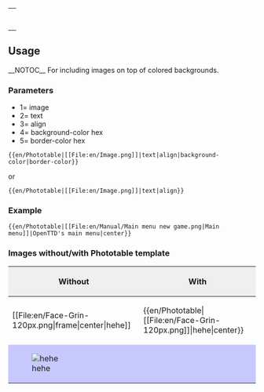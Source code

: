 {| width="5px" align={{{3}}} style="border:solid 1px #{{{5|c7c8fe}}}; background-color:#{{{4|F8F8FF}}};" cellpadding="0px" cellspacing="3px"
|style="border:1px solid #{{{5|c7c8fe}}};" | {{{1}}}
|-
|padding="0px" | <p style="font-size: 85%">{{{2}}}</p>
|}
<noinclude>
==Usage==
__NOTOC__
For including images on top of colored backgrounds.

===Parameters===
*1= image
*2= text
*3= align
*4= background-color hex
*5= border-color hex
<pre>
{{en/Phototable|[[File:en/Image.png]]|text|align|background-color|border-color}}
</pre>
or
<pre>
{{en/Phototable|[[File:en/Image.png]]|text|align}}
</pre>

===Example===
<pre>{{en/Phototable|[[File:en/Manual/Main menu new game.png|Main menu]]|OpenTTD's main menu|center}}</pre>
{{en/Phototable|[[File:en/Manual/Main menu new game.png|Main menu]]|OpenTTD's main menu|center}}

===Images without/with Phototable template===

{|border="2" width="100%" cellspacing="4" cellpadding="3" rules="all" style="margin:1em 1em 1em 0; border:solid 1px #AAAAAA;"
!width='50%' style="background:#efefef;"|Without
!width='50%' style="background:#efefef;"|With
|-
|<nowiki>[[File:en/Face-Grin-120px.png|frame|center|hehe]]</nowiki>
|<nowiki>{{en/Phototable|[[File:en/Face-Grin-120px.png]]|hehe|center}}</nowiki>
|-
| style="background:#c7c8fe;"|[[File:en/Face-Grin-120px.png|frame|center|hehe]]
| style="background:#c7c8fe;"|{{en/Phototable|[[File:en/Face-Grin-120px.png]]|hehe|center}}
|}

</noinclude>